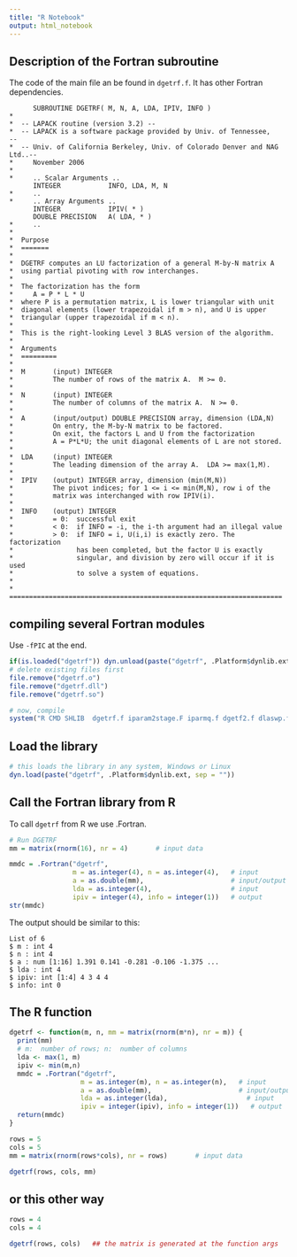 ```yaml
---
title: "R Notebook"
output: html_notebook
---
```


## Description of the Fortran subroutine
The code of the main file an be found in `dgetrf.f`. It has other Fortran dependencies.

```
      SUBROUTINE DGETRF( M, N, A, LDA, IPIV, INFO )
*
*  -- LAPACK routine (version 3.2) --
*  -- LAPACK is a software package provided by Univ. of Tennessee,    --
*  -- Univ. of California Berkeley, Univ. of Colorado Denver and NAG Ltd..--
*     November 2006
*
*     .. Scalar Arguments ..
      INTEGER            INFO, LDA, M, N
*     ..
*     .. Array Arguments ..
      INTEGER            IPIV( * )
      DOUBLE PRECISION   A( LDA, * )
*     ..
*
*  Purpose
*  =======
*
*  DGETRF computes an LU factorization of a general M-by-N matrix A
*  using partial pivoting with row interchanges.
*
*  The factorization has the form
*     A = P * L * U
*  where P is a permutation matrix, L is lower triangular with unit
*  diagonal elements (lower trapezoidal if m > n), and U is upper
*  triangular (upper trapezoidal if m < n).
*
*  This is the right-looking Level 3 BLAS version of the algorithm.
*
*  Arguments
*  =========
*
*  M       (input) INTEGER
*          The number of rows of the matrix A.  M >= 0.
*
*  N       (input) INTEGER
*          The number of columns of the matrix A.  N >= 0.
*
*  A       (input/output) DOUBLE PRECISION array, dimension (LDA,N)
*          On entry, the M-by-N matrix to be factored.
*          On exit, the factors L and U from the factorization
*          A = P*L*U; the unit diagonal elements of L are not stored.
*
*  LDA     (input) INTEGER
*          The leading dimension of the array A.  LDA >= max(1,M).
*
*  IPIV    (output) INTEGER array, dimension (min(M,N))
*          The pivot indices; for 1 <= i <= min(M,N), row i of the
*          matrix was interchanged with row IPIV(i).
*
*  INFO    (output) INTEGER
*          = 0:  successful exit
*          < 0:  if INFO = -i, the i-th argument had an illegal value
*          > 0:  if INFO = i, U(i,i) is exactly zero. The factorization
*                has been completed, but the factor U is exactly
*                singular, and division by zero will occur if it is used
*                to solve a system of equations.
*
*  =====================================================================
```

## compiling several Fortran modules
Use `-fPIC` at the end.
```r
if(is.loaded("dgetrf")) dyn.unload(paste("dgetrf", .Platform$dynlib.ext, sep = ""))
# delete existing files first
file.remove("dgetrf.o")
file.remove("dgetrf.dll")
file.remove("dgetrf.so")

# now, compile
system("R CMD SHLIB  dgetrf.f iparam2stage.F iparmq.f dgetf2.f dlaswp.f  dlamch.f  ilaenv.f lsame.f ieeeck.f xerbla.f dgemm.f dtrsm.f -fPIC")

```

## Load the library
```r
# this loads the library in any system, Windows or Linux
dyn.load(paste("dgetrf", .Platform$dynlib.ext, sep = ""))
```


## Call the Fortran library from R
To call `dgetrf` from R we use .Fortran.
```r
# Run DGETRF
mm = matrix(rnorm(16), nr = 4)       # input data

mmdc = .Fortran("dgetrf", 
                m = as.integer(4), n = as.integer(4),   # input
                a = as.double(mm),                      # input/output
                lda = as.integer(4),                    # input
                ipiv = integer(4), info = integer(1))   # output
str(mmdc)
```

The output should be similar to this:

```
List of 6
$ m : int 4
$ n : int 4
$ a : num [1:16] 1.391 0.141 -0.281 -0.106 -1.375 ...
$ lda : int 4
$ ipiv: int [1:4] 4 3 4 4
$ info: int 0
```

## The R function
```r
dgetrf <- function(m, n, mm = matrix(rnorm(m*n), nr = m)) {
  print(mm)
  # m:  number of rows; n:  number of columns
  lda <- max(1, m)
  ipiv <- min(m,n)
  mmdc = .Fortran("dgetrf", 
                  m = as.integer(m), n = as.integer(n),   # input
                  a = as.double(mm),                      # input/output
                  lda = as.integer(lda),                    # input
                  ipiv = integer(ipiv), info = integer(1))   # output
  return(mmdc)
}
```


```r
rows = 5
cols = 5
mm = matrix(rnorm(rows*cols), nr = rows)       # input data

dgetrf(rows, cols, mm)
```

## or this other way
```r
rows = 4
cols = 4

dgetrf(rows, cols)   ## the matrix is generated at the function args
```


